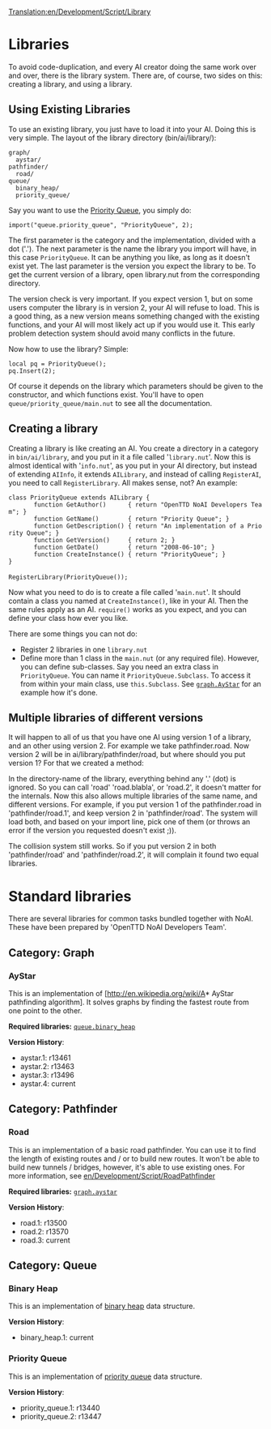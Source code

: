 [[Translation:en/Development/Script/Library]]
{{en/Development/Script/Navigation}}

= Libraries =

To avoid code-duplication, and every AI creator doing the same work over and over, there is the library system. There are, of course, two sides on this: creating a library, and using a library.

== Using Existing Libraries ==

To use an existing library, you just have to load it into your AI. Doing this is very simple. The layout of the library directory (bin/ai/library/):

 graph/
   aystar/
 pathfinder/
   road/
 queue/
   binary_heap/
   priority_queue/

Say you want to use the [[en/Development/Script/Library#priority-queue|Priority Queue]], you simply do:

 import("queue.priority_queue", "PriorityQueue", 2);

The first parameter is the category and the implementation, divided with a dot ('.'). The next parameter is the name the library you import will have, in this case <code>PriorityQueue</code>. It can be anything you like, as long as it doesn't exist yet. The last parameter is the version you expect the library to be. To get the current version of a library, open library.nut from the corresponding directory. 

The version check is very important. If you expect version 1, but on some users computer the library is in version 2, your AI will refuse to load. This is a good thing, as a new version means something changed with the existing functions, and your AI will most likely act up if you would use it. This early problem detection system should avoid many conflicts in the future.

Now how to use the library? Simple:

 local pq = PriorityQueue();
 pq.Insert(2);

Of course it depends on the library which parameters should be given to the constructor, and which functions exist. You'll have to open <code>queue/priority_queue/main.nut</code> to see all the documentation.

== Creating a library ==

Creating a library is like creating an AI. You create a directory in a category in <code>bin/ai/library</code>, and you put in it a file called '<code>library.nut</code>'. Now this is almost identical with '<code>info.nut</code>', as you put in your AI directory, but instead of extending <code>AIInfo</code>, it extends <code>AILibrary</code>, and instead of calling <code>RegisterAI</code>, you need to call <code>RegisterLibrary</code>. All makes sense, not? An example:

 class PriorityQueue extends AILibrary {
        function GetAuthor()      { return "OpenTTD NoAI Developers Team"; }
        function GetName()        { return "Priority Queue"; }
        function GetDescription() { return "An implementation of a Priority Queue"; }
        function GetVersion()     { return 2; }
        function GetDate()        { return "2008-06-10"; }
        function CreateInstance() { return "PriorityQueue"; }
 }
 
 RegisterLibrary(PriorityQueue());

Now what you need to do is to create a file called '<code>main.nut</code>'. It should contain a class you named at <code>CreateInstance()</code>, like in your AI. Then the same rules apply as an AI. <code>require()</code> works as you expect, and you can define your class how ever you like.

There are some things you can not do:

* Register 2 libraries in one <code>library.nut</code>
* Define more than 1 class in the <code>main.nut</code> (or any required file). However, you can define sub-classes. Say you need an extra class in <code>PriorityQueue</code>. You can name it <code>PriorityQueue.Subclass</code>. To access it from within your main class, use <code>this.Subclass</code>. See <code>[[en/Development/Script/Library#aystar|graph.AyStar]]</code> for an example how it's done.

== Multiple libraries of different versions ==

It will happen to all of us that you have one AI using version 1 of a library, and an other using version 2. For example we take pathfinder.road. Now version 2 will be in ai/library/pathfinder/road, but where should you put version 1? For that we created a method:

In the directory-name of the library, everything behind any '.' (dot) is ignored. So you can call 'road' 'road.blabla', or 'road.2', it doesn't matter for the internals. Now this also allows multiple libraries of the same name, and different versions. For example, if you put version 1 of the pathfinder.road in 'pathfinder/road.1', and keep version 2 in 'pathfinder/road'. The system will load both, and based on your import line, pick one of them (or throws an error if the version you requested doesn't exist ;)).

The collision system still works. So if you put version 2 in both 'pathfinder/road' and 'pathfinder/road.2', it will complain it found two equal libraries.

= Standard libraries =

There are several libraries for common tasks bundled together with NoAI. These have been prepared by 'OpenTTD NoAI Developers Team'.

== Category: Graph ==

=== AyStar ===

This is an implementation of [http://en.wikipedia.org/wiki/A* AyStar pathfinding algorithm]. It solves graphs by finding the fastest route from one point to the other.

'''Required libraries:''' <code>[[en/Development/Script/Library#binary-heap|queue.binary_heap]]</code>

'''Version History''':
* aystar.1: r13461
* aystar.2: r13463
* aystar.3: r13496
* aystar.4: current

== Category: Pathfinder ==

=== Road ===

This is an implementation of a basic road pathfinder. You can use it to find the length of existing routes and / or to build new routes. It won't be able to build new tunnels / bridges, however, it's able to use existing ones. For more information, see [[en/Development/Script/RoadPathfinder]]

'''Required libraries:''' <code>[[en/Development/Script/Library#aystar|graph.aystar]]</code>

'''Version History''':
* road.1: r13500
* road.2: r13570
* road.3: current

== Category: Queue ==

=== Binary Heap ===

This is an implementation of [http://en.wikipedia.org/wiki/Binary_heap binary heap] data structure.

'''Version History''':
* binary_heap.1: current

=== Priority Queue ===

This is an implementation of [http://en.wikipedia.org/wiki/Priority_queue priority queue] data structure.

'''Version History''':
* priority_queue.1: r13440
* priority_queue.2: r13447